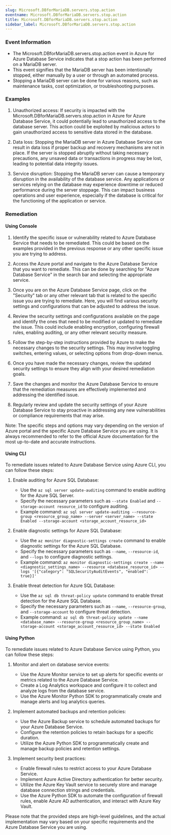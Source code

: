 ```yaml
--- 
slug: Microsoft.DBforMariaDB.servers.stop.action
eventname: Microsoft.DBforMariaDB.servers.stop.action
title: Microsoft.DBforMariaDB.servers.stop.action
sidebar_label: Microsoft.DBforMariaDB.servers.stop.action
---
```

                       
### Event Information

- The Microsoft.DBforMariaDB.servers.stop.action event in Azure for Azure Database Service indicates that a stop action has been performed on a MariaDB server.
- This event signifies that the MariaDB server has been intentionally stopped, either manually by a user or through an automated process.
- Stopping a MariaDB server can be done for various reasons, such as maintenance tasks, cost optimization, or troubleshooting purposes.


### Examples

1. Unauthorized access: If security is impacted with the Microsoft.DBforMariaDB.servers.stop.action in Azure for Azure Database Service, it could potentially lead to unauthorized access to the database server. This action could be exploited by malicious actors to gain unauthorized access to sensitive data stored in the database.

2. Data loss: Stopping the MariaDB server in Azure Database Service can result in data loss if proper backup and recovery mechanisms are not in place. If the server is stopped abruptly without taking necessary precautions, any unsaved data or transactions in progress may be lost, leading to potential data integrity issues.

3. Service disruption: Stopping the MariaDB server can cause a temporary disruption in the availability of the database service. Any applications or services relying on the database may experience downtime or reduced performance during the server stoppage. This can impact business operations and user experience, especially if the database is critical for the functioning of the application or service.

### Remediation

#### Using Console

1. Identify the specific issue or vulnerability related to Azure Database Service that needs to be remediated. This could be based on the examples provided in the previous response or any other specific issue you are trying to address.

2. Access the Azure portal and navigate to the Azure Database Service that you want to remediate. This can be done by searching for "Azure Database Service" in the search bar and selecting the appropriate service.

3. Once you are on the Azure Database Service page, click on the "Security" tab or any other relevant tab that is related to the specific issue you are trying to remediate. Here, you will find various security settings and configurations that can be adjusted to address the issue.

4. Review the security settings and configurations available on the page and identify the ones that need to be modified or updated to remediate the issue. This could include enabling encryption, configuring firewall rules, enabling auditing, or any other relevant security measure.

5. Follow the step-by-step instructions provided by Azure to make the necessary changes to the security settings. This may involve toggling switches, entering values, or selecting options from drop-down menus.

6. Once you have made the necessary changes, review the updated security settings to ensure they align with your desired remediation goals.

7. Save the changes and monitor the Azure Database Service to ensure that the remediation measures are effectively implemented and addressing the identified issue.

8. Regularly review and update the security settings of your Azure Database Service to stay proactive in addressing any new vulnerabilities or compliance requirements that may arise.

Note: The specific steps and options may vary depending on the version of Azure portal and the specific Azure Database Service you are using. It is always recommended to refer to the official Azure documentation for the most up-to-date and accurate instructions.

#### Using CLI

To remediate issues related to Azure Database Service using Azure CLI, you can follow these steps:

1. Enable auditing for Azure SQL Database:
   - Use the `az sql server update-auditing` command to enable auditing for the Azure SQL Server.
   - Specify the necessary parameters such as `--state Enabled` and `--storage-account resource_id` to configure auditing.
   - Example command: `az sql server update-auditing --resource-group <resource_group_name> --server <server_name> --state Enabled --storage-account <storage_account_resource_id>`

2. Enable diagnostic settings for Azure SQL Database:
   - Use the `az monitor diagnostic-settings create` command to enable diagnostic settings for the Azure SQL Database.
   - Specify the necessary parameters such as `--name`, `--resource-id`, and `--logs` to configure diagnostic settings.
   - Example command: `az monitor diagnostic-settings create --name <diagnostic_settings_name> --resource <database_resource_id> --logs '[{"category": "SQLSecurityAuditEvents", "enabled": true}]'`

3. Enable threat detection for Azure SQL Database:
   - Use the `az sql db threat-policy update` command to enable threat detection for the Azure SQL Database.
   - Specify the necessary parameters such as `--name`, `--resource-group`, and `--storage-account` to configure threat detection.
   - Example command: `az sql db threat-policy update --name <database_name> --resource-group <resource_group_name> --storage-account <storage_account_resource_id> --state Enabled`

#### Using Python

To remediate issues related to Azure Database Service using Python, you can follow these steps:

1. Monitor and alert on database service events:
   - Use the Azure Monitor service to set up alerts for specific events or metrics related to the Azure Database Service.
   - Create a Log Analytics workspace and configure it to collect and analyze logs from the database service.
   - Use the Azure Monitor Python SDK to programmatically create and manage alerts and log analytics queries.

2. Implement automated backups and retention policies:
   - Use the Azure Backup service to schedule automated backups for your Azure Database Service.
   - Configure the retention policies to retain backups for a specific duration.
   - Utilize the Azure Python SDK to programmatically create and manage backup policies and retention settings.

3. Implement security best practices:
   - Enable firewall rules to restrict access to your Azure Database Service.
   - Implement Azure Active Directory authentication for better security.
   - Utilize the Azure Key Vault service to securely store and manage database connection strings and credentials.
   - Use the Azure Python SDK to automate the configuration of firewall rules, enable Azure AD authentication, and interact with Azure Key Vault.

Please note that the provided steps are high-level guidelines, and the actual implementation may vary based on your specific requirements and the Azure Database Service you are using.


 